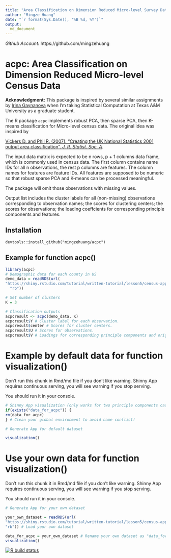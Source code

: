 ```yaml
---
title: "Area Classification on Dimension Reduced Micro-level Survey Data"
author: "Mingze Huang"
date: "`r format(Sys.Date(), '%B %d, %Y')`"
output:
  md_document
---
```

*Github Account:* https://github.com/mingzehuang


# acpc: Area Classification on Dimension Reduced Micro-level Census Data

**Acknowledgment:** This package is inspired by several similar assignments by [Irina Gaynanova](https://irinagain.github.io/) when I'm taking Statistical Computation at Texas A&M University as a graduate student.


The R package `acpc` implements robust PCA, then sparse PCA, then K-means classification for Micro-level census data. The original idea was inspired by

[Vickers D. and Phil R. (2007). "Creating the UK National Statistics 2001 output area classification". *J. R. Statist. Soc. A*](https://rss.onlinelibrary.wiley.com/doi/epdf/10.1111/j.1467-985X.2007.00466.x).

The input data matrix is expected to be n rows, p + 1 columns data frame, which is commonly used in census data. The first column contains name IDs for all n observations, the rest p columns are features. The column names for features are feature IDs. All features are supposed to be numeric so that robust sparse PCA and K-means can be processed meaningful.

The package will omit those observations with missing values.

Output list includes the cluster labels for all (non-missing) observations corresponding to observation names; the scores for clustering centers; the scores for observations; the loading coeffcients for corresponding principle components and features.


## Installation

```install
devtools::install_github("mingzehuang/acpc")
```

## Example for function acpc()

```r
library(acpc)
# Demographic data for each county in US
demo_data = readRDS(url(
"https://shiny.rstudio.com/tutorial/written-tutorial/lesson5/census-app/data/counties.rds",
  "rb"))

# Set number of clusters
K = 3

# Classification outputs
acpcresult <- acpc(demo_data, K)
acpcresult$Y # Cluster label for each observation.
acpcresult$center # Scores for cluster centers.
acpcresult$U # Scores for observations.
acpcresult$V # Loadings for corresponding principle components and original features.
```

# Example by default data for function visualization()

Don't run this chunk in Rmd/md file if you don't like warning. Shinny App requires continuous serving, you will see warning if you stop serving.

You should run it in your console.

```r
# Shinny App visualization (only works for two principle components case!)
if(exists("data_for_acpc")) {
rm(data_for_acpc)
} # Clean your global environment to avoid name conflict!

# Generate App for default dataset

visualization()
```

# Use your own data for function visualization()

Don't run this chunk it in Rmd/md file if you don't like warning. Shinny App requires continuous serving, you will see warning if you stop serving.

You should run it in your console.

```r
# Generate App for your own dataset

your_own_dataset = readRDS(url(
"https://shiny.rstudio.com/tutorial/written-tutorial/lesson5/census-app/data/counties.rds",
"rb")) # Load your own dataset

data_for_acpc = your_own_dataset # Rename your own dataset as "data_for_acpc"!
visualization()
```

<!-- badges: start -->
[![R build status](https://github.com/mingzehuang/acpc/workflows/R-CMD-check/badge.svg)](https://github.com/mingzehuang/acpc/actions)
<!-- badges: end -->
